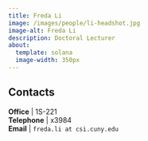 ```yaml
---
title: Freda Li
image: /images/people/li-headshot.jpg
image-alt: Freda Li
description: Doctoral Lecturer
about:
  template: solana
  image-width: 350px
---
```





## Contacts

<i class="bi bi-door-open"></i> **Office** | 1S-221 <br/>
<i class="bi bi-telephone"></i> **Telephone** | x3984 <br/>
<i class="bi bi-mailbox"></i> **Email** | `freda.li at csi.cuny.edu` <br/>
 <br/>


